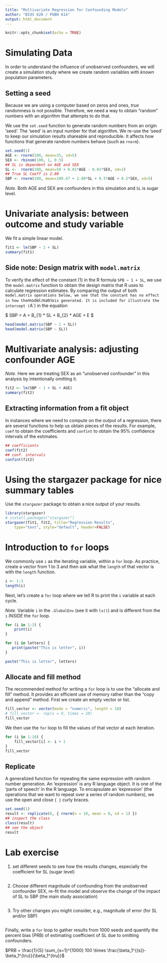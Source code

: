 ```yaml
---
title: "Multivariate Regression for Confounding Models"
author: "BIOS 620 / PUBH 614"
output: html_document
---
```


```r
knitr::opts_chunk$set(echo = TRUE)
```

# Simulating Data

In order to understand the influence of unobserved confounders, we will create
a simulation study where we create random variables with _known_ population
parameters.

## Setting a seed

Because we are using a computer based on zeros and ones, _true_ randomness is
not possible. Therefore, we need a way to obtain "random" numbers with
an algorithm that attempts to do that.

We use the `set.seed` function to generate random numbers from an origin
'seed'. The 'seed' is an input number for that algorithm. We re-use the
'seed' to keep our simulation results shareable and reproducible. It affects
how functions that generate random numbers behave (such as `rnorm`).

```r
set.seed(1)
AGE <- rnorm(100, mean=35, sd=5)
SEX <- rbinom(100, 1, 0.5)
## SL is dependent on AGE and SEX
SL <-  rnorm(100, mean=50 + 0.01*AGE - 0.01*SEX, sd=2)
## True SL Coeff is 2.00
SBP <- rnorm(100, mean=109.47 + 2.00*SL + 0.5*AGE + 0.5*SEX, sd=5)
```

*Note*. Both AGE and SEX are confounders in this simulation and `SL` is
sugar level.

# Univariate analysis: between outcome and study variable

We fit a simple linear model.

```r
fit1 <- lm(SBP ~ 1 + SL)
summary(fit1)
```

## Side note: Design matrix with `model.matrix`

To verify the effect of the constant (1) in the R formula `SPB ~ 1 + SL`, we
use the `model.matrix` function to obtain the design matrix that R uses
to calculate regression estimates. By comparing the output of both
`model.matrix operations below, we see that the constant has no effect in how
the `model.matrix` is generated. It is included for illustrate the intercept
(`A`) in the equation

$ SBP = A + B_{1} * SL + B_{2} * AGE + E $

```r
head(model.matrix(SBP ~ 1 + SL))
head(model.matrix(SBP ~ SL))
```

# Multivariate analysis: adjusting confounder AGE

*Note*. Here we are treating SEX as an "unobserved confounder" in this analysis
by intentionally omitting it.

```r
fit2 <- lm(SBP ~ 1 + SL + AGE)
summary(fit2)
```

## Extracting information from a fit object

In instances where we need to compute on the output of a regression,
there are several functions to help us obtain pieces of the results.
For example, `coef` to obtain the coefficients and `confint` to obtain
the 95% confidence intervals of the estimates.

```r
## coefficients
coef(fit2)
## conf. intervals
confint(fit2)
```

# Using the stargazer package for nice summary tables

Use the `stargazer` package to obtain a nice output of your results.

```r
library(stargazer)
# install.packages("stargazer")
stargazer(fit1, fit2, title="Regression Results",
    type="text", style="default", header=FALSE)
```

# Introduction to `for` loops

We commonly use `i` as the iterating variable, within a `for` loop.
As practice, create a vector from 1 to 3 and then ask what the `length`
of that vector is with the `length` function.

```r
i <- 1:3
length(i)
```

Next, let's create a `for` loop where we tell R to print the `i` variable at
each cycle.

*Note*. Variable `i` in the `.GlobalEnv` (see it with `ls()`) and is different
from the `i` *INSIDE* the `for` loop.

```r
for (i in 1:3) {
    print(i)
}

for (i in letters) {
   print(paste("This is letter", i))
}

paste("This is letter", letters)
```

## Allocate and fill method

The recommended method for writing a `for` loop is to use the "allocate and
fill" method. It provides an efficient use of memory rather than the
"copy and append" method. First we create an empty vector or list.

```r
fill_vector <- vector(mode = "numeric", length = 10)
# fill_vector <- rep(x = 0, times = 10)
fill_vector
```

We then use the `for` loop to fill the values of that vector at each
iteration.

```r
for (i in 1:10) {
    fill_vector[i] <- i + 1
}
fill_vector
```

## Replicate

A generalized function for repeating the same expression with random
number generation. An 'expression' is any R language object. It is one of the
'parts of speech' in the R language. To encapsulate an 'expression' (the
operations that we want to repeat over a series of random numbers), we use the
open and close `{ }` curly braces.

```r
set.seed(1)
result <- replicate(6, { rnorm(n = 10, mean = 0, sd = 1) })
## inspect the class
class(result)
## see the object
result
```

# Lab exercise

1. set different seeds to see how the results changes, especially
    the coefficient for SL (sugar level)

```r


```

2. Choose different magnitude of confounding from the unobserved
   confounder SEX, re-fit the model and observe the change of the
   impact of SL to SBP (the main study association)

```r


```

3. Try other changes you might consider, e.g., magnitude of error (for
   SL and/or SBP)

```r


```

Finally, write a `for` loop to gather results from 1000 seeds and
quantify the percent bias (PRB) of estimating coefficient of SL due to
omitting confounders.

$PRB = \frac{1}{S} \sum_{s=1}^{1000} 100 \times \frac{\beta_1^{(s)}-\beta_1^{tru}}{\beta_1^{tru}}$

```r


```
